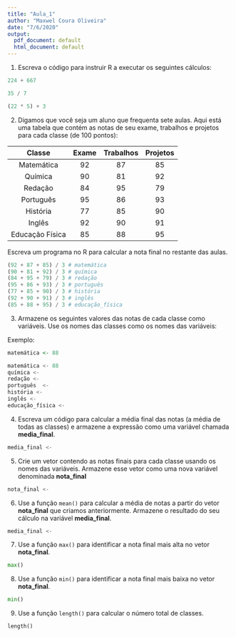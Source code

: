 ```yaml
---
title: "Aula_1"
author: "Maxwel Coura Oliveira"
date: "7/6/2020"
output:
  pdf_document: default
  html_document: default
---
```


1) Escreva o código para instruir R a executar os seguintes cálculos:

```python
224 + 667

35 / 7

(22 * 5) + 3
```

2) Digamos que você seja um aluno que frequenta sete aulas. Aqui está uma tabela que contém as notas de seu exame, trabalhos e projetos para cada classe (de 100 pontos):

|      Classe     	| Exame 	| Trabalhos 	| Projetos 	|
|:---------------:	|:-----:	|:---------:	|:--------:	|
| Matemática      	| 92    	| 87        	| 85       	|
| Química         	| 90    	| 81        	| 92       	|
| Redação         	| 84    	| 95        	| 79       	|
| Português       	| 95    	| 86        	| 93       	|
| História        	| 77    	| 85        	| 90       	|
| Inglês          	| 92    	| 90        	| 91       	|
| Educação Física 	| 85    	| 88        	| 95       	|

Escreva um programa no R para calcular a nota final no restante das aulas.


```python
(92 + 87 + 85) / 3 # matemática
(90 + 81 + 92) / 3 # química
(84 + 95 + 79) / 3 # redação
(95 + 86 + 93) / 3 # português 
(77 + 85 + 90) / 3 # história
(92 + 90 + 91) / 3 # inglês
(85 + 88 + 95) / 3 # educação_física
```

3) Armazene os seguintes valores das notas de cada classe como variáveis. Use os nomes das classes como os nomes das variáveis:

Exemplo:
```r
matemática <- 88
```

```python
matemática <- 88
química <- 
redação <- 
português  <- 
história <- 
inglês <- 
educação_física <- 
```

4) Escreva um código para calcular a média final das notas (a média de todas as classes) e armazene a expressão como uma variável chamada **media_final**.

```python
media_final <- 
```

5) Crie um vetor contendo as notas finais para cada classe usando os nomes das variáveis. Armazene esse vetor como uma nova variável denominada **nota_final**

```python
nota_final <-
```

6) Use a função `mean()` para calcular a média de notas a partir do vetor **nota_final** que criamos anteriormente. Armazene o resultado do seu cálculo na variável **media_final**.

```python
media_final <- 
```

7) Use a função `max()` para identificar a nota final mais alta no vetor **nota_final**.

```python
max() 
```

8) Use a função `min()` para identificar a nota final mais baixa no vetor **nota_final**.

```python
min() 
```

9) Use a função `length()` para calcular o número total de classes.

```python
length()
```